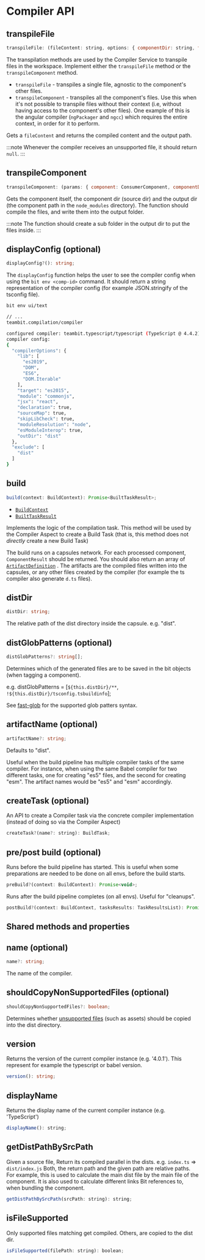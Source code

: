 # Compiler API

## transpileFile

```jsx
transpileFile: (fileContent: string, options: { componentDir: string, filePath: string }) => Array<{ outputText: string, outputPath: string }> | null;
```

The transpilation methods are used by the Compiler Service to transpile files in the workspace. Implement either the `transpileFile` method or the `transpileComponent` method.

- `transpileFile` - transpiles a single file, agnostic to the component's other files.
- `transpileComponent` - transpiles all the component's files. Use this when it's not possible to transpile files without their context (i.e, without having access to the component's other files).
  One example of this is the angular compiler (`ngPackager` and `ngcc`) which requires the entire context, in order for it to perform.

Gets a `fileContent` and returns the compiled content and the output path.

:::note
Whenever the compiler receives an unsupported file, it should return `null`.
:::

## transpileComponent

```jsx
transpileComponent: (params: { component: ConsumerComponent, componentDir: string, outputDir: string }) => Promise<void>;
```

Gets the component itself, the component dir (source dir) and the output dir (the component path in the `node_modules` directory).
The function should compile the files, and write them into the output folder.

:::note
The function should create a sub folder in the output dir to put the files inside.
:::

## displayConfig (optional)

```ts
displayConfig?(): string;
```

The `displayConfig` function helps the user to see the compiler config when using the `bit env <comp-id>` command.
It should return a string representation of the compiler config (for example JSON.stringify of the tsconfig file).

```bash
bit env ui/text

// ...
teambit.compilation/compiler

configured compiler: teambit.typescript/typescript (TypeScript @ 4.4.2)
compiler config:
{
  "compilerOptions": {
    "lib": [
      "es2019",
      "DOM",
      "ES6",
      "DOM.Iterable"
    ],
    "target": "es2015",
    "module": "commonjs",
    "jsx": "react",
    "declaration": true,
    "sourceMap": true,
    "skipLibCheck": true,
    "moduleResolution": "node",
    "esModuleInterop": true,
    "outDir": "dist"
  },
  "exclude": [
    "dist"
  ]
}
```

## build

```js
build(context: BuildContext): Promise<BuiltTaskResult>;
```

- [`BuildContext`](https://bit.cloud/teambit/pipelines/builder/~code/build-task.ts)<!-- TODO: maybe change link to point to the builder docs here-->
- [`BuiltTaskResult`](https://bit.cloud/teambit/pipelines/builder/~code/build-task.ts)<!-- TODO: maybe change link to point to the builder docs here-->

Implements the logic of the compilation task. This method will be used by the Compiler Aspect to create a Build Task (that is, this method does not _directly_ create a new Build Task)

The build runs on a capsules network. <!--TODO add link -->
For each processed component, `ComponentResult` should be returned. <!--TODO add link -->
You should also return an array of [`ArtifactDefinition`](https://bit.cloud/teambit/pipelines/builder/~code/artifact/artifact-definition.ts) <!-- TODO: maybe change link to point to the builder docs here-->.
The artifacts are the compiled files written into the capsules, or any other files created by the compiler (for example the ts compiler also generate `d.ts` files).

## distDir

```ts
distDir: string;
```

The relative path of the dist directory inside the capsule. e.g. "dist".

## distGlobPatterns (optional)

```ts
distGlobPatterns?: string[];
```

Determines which of the generated files are to be saved in the bit objects (when tagging a component).

e.g. distGlobPatterns = [`${this.distDir}/**`, `!${this.distDir}/tsconfig.tsbuildinfo`];

See [fast-glob](https://github.com/mrmlnc/fast-glob) for the supported glob patters syntax.

## artifactName (optional)

```ts
artifactName?: string;
```

Defaults to "dist".

Useful when the build pipeline has multiple compiler tasks of the same compiler. For instance, when using the same Babel compiler for two different tasks, one for creating "es5" files, and
the second for creating "esm". The artifact names would be "es5" and "esm" accordingly.

## createTask (optional)

An API to create a Compiler task via the concrete compiler implementation (instead of doing so via the Compiler Aspect)

```js
createTask?(name?: string): BuildTask;
```

## pre/post build (optional)

Runs before the build pipeline has started. This is useful when some preparations are needed to be done on all envs, before the build starts.

```js
preBuild?(context: BuildContext): Promise<void>;
```

Runs after the build pipeline completes (on all envs). Useful for "cleanups".

```js
postBuild?(context: BuildContext, tasksResults: TaskResultsList): Promise<void>;
```

## Shared methods and properties

## name (optional)

```ts
name?: string;
```

The name of the compiler.

## shouldCopyNonSupportedFiles (optional)

```ts
shouldCopyNonSupportedFiles?: boolean;
```

Determines whether [unsupported files](#isFileSupported) (such as assets) should be copied into the dist directory.

## version

Returns the version of the current compiler instance (e.g. '4.0.1').
This represent for example the typescript or babel version.

```ts
version(): string;
```

## displayName

Returns the display name of the current compiler instance (e.g. 'TypeScript')

```js
displayName(): string;
```

## getDistPathBySrcPath

Given a source file, Return its compiled parallel in the dists. e.g. `index.ts` => `dist/index.js`
Both, the return path and the given path are relative paths.
For example, this is used to calculate the main dist file by the main file of the component.
It is also used to calculate different links Bit references to, when bundling the component.

```js
getDistPathBySrcPath(srcPath: string): string;
```

## isFileSupported

Only supported files matching get compiled. Others, are copied to the dist dir.

```js
isFileSupported(filePath: string): boolean;
```
